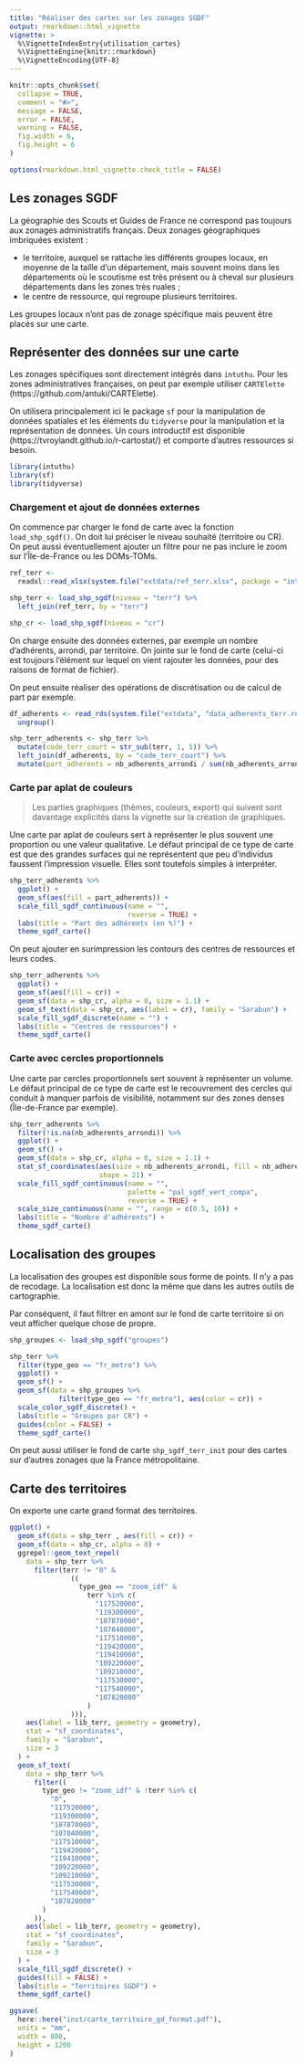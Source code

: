 ```yaml
---
title: "Réaliser des cartes sur les zonages SGDF"
output: rmarkdown::html_vignette
vignette: >
  %\VignetteIndexEntry{utilisation_cartes}
  %\VignetteEngine{knitr::rmarkdown}
  %\VignetteEncoding{UTF-8}
---
```


```r
knitr::opts_chunk$set(
  collapse = TRUE,
  comment = "#>",
  message = FALSE,
  error = FALSE,
  warning = FALSE,
  fig.width = 6,
  fig.height = 6
)

options(rmarkdown.html_vignette.check_title = FALSE)
```

## Les zonages SGDF

La géographie des Scouts et Guides de France ne correspond pas toujours aux zonages administratifs français. Deux zonages géographiques imbriquées existent :

+ le territoire, auxquel se rattache les différents groupes locaux, en moyenne de la taille d'un département, mais souvent moins dans les départements où le scoutisme est très présent ou à cheval sur plusieurs départements dans les zones très ruales ;
+ le centre de ressource, qui regroupe plusieurs territoires.

Les groupes locaux n'ont pas de zonage spécifique mais peuvent être placés sur une carte.

## Représenter des données sur une carte

Les zonages spécifiques sont directement intégrés dans `intuthu`. Pour les zones administratives françaises, on peut par exemple utiliser `CARTElette` (https://github.com/antuki/CARTElette).

On utilisera principalement ici le package `sf` pour la manipulation de données spatiales et les éléments du `tidyverse` pour la manipulation et la représentation de données. Un cours introductif est disponible (https://tvroylandt.github.io/r-cartostat/) et comporte d'autres ressources si besoin.

```r
library(intuthu)
library(sf)
library(tidyverse)
```

### Chargement et ajout de données externes

On commence par charger le fond de carte avec la fonction `load_shp_sgdf()`. On doit lui préciser le niveau souhaité (territoire ou CR). On peut aussi éventuellement ajouter un filtre pour ne pas inclure le zoom sur l'Île-de-France ou les DOMs-TOMs.

```r
ref_terr <-
  readxl::read_xlsx(system.file("extdata/ref_terr.xlsx", package = "intuthu"))

shp_terr <- load_shp_sgdf(niveau = "terr") %>% 
  left_join(ref_terr, by = "terr")

shp_cr <- load_shp_sgdf(niveau = "cr")
```

On charge ensuite des données externes, par exemple un nombre d'adhérents, arrondi, par territoire. On jointe sur le fond de carte (celui-ci est toujours l'élément sur lequel on vient rajouter les données, pour des raisons de format de fichier). 

On peut ensuite réaliser des opérations de discrétisation ou de calcul de part par exemple.

```r
df_adherents <- read_rds(system.file("extdata", "data_adherents_terr.rds", package = "intuthu")) %>% 
  ungroup()

shp_terr_adherents <- shp_terr %>%
  mutate(code_terr_court = str_sub(terr, 1, 5)) %>%
  left_join(df_adherents, by = "code_terr_court") %>%
  mutate(part_adherents = nb_adherents_arrondi / sum(nb_adherents_arrondi, na.rm = TRUE) * 100)
```

### Carte par aplat de couleurs

> Les parties graphiques (thèmes, couleurs, export) qui suivent sont davantage explicités dans la vignette sur la création de graphiques.

Une carte par aplat de couleurs sert à représenter le plus souvent une proportion ou une valeur qualitative. Le défaut principal de ce type de carte est que des grandes surfaces qui ne représentent que peu d'individus faussent l'impression visuelle. Elles sont toutefois simples à interpréter.

```r
shp_terr_adherents %>%
  ggplot() +
  geom_sf(aes(fill = part_adherents)) +
  scale_fill_sgdf_continuous(name = "", 
                             reverse = TRUE) +
  labs(title = "Part des adhérents (en %)") +
  theme_sgdf_carte()
```

On peut ajouter en surimpression les contours des centres de ressources et leurs codes.

```r
shp_terr_adherents %>%
  ggplot() +
  geom_sf(aes(fill = cr)) +
  geom_sf(data = shp_cr, alpha = 0, size = 1.1) +
  geom_sf_text(data = shp_cr, aes(label = cr), family = "Sarabun") +
  scale_fill_sgdf_discrete(name = "") +
  labs(title = "Centres de ressources") +
  theme_sgdf_carte()
```

### Carte avec cercles proportionnels

Une carte par cercles proportionnels sert souvent à représenter un volume. Le défaut principal de ce type de carte est le recouvrement des cercles qui conduit à manquer parfois de visibilité, notamment sur des zones denses (Île-de-France par exemple).

```r
shp_terr_adherents %>%
  filter(!is.na(nb_adherents_arrondi)) %>%
  ggplot() +
  geom_sf() +
  geom_sf(data = shp_cr, alpha = 0, size = 1.1) +
  stat_sf_coordinates(aes(size = nb_adherents_arrondi, fill = nb_adherents_arrondi),
                      shape = 21) +
  scale_fill_sgdf_continuous(name = "",
                             palette = "pal_sgdf_vert_compa",
                             reverse = TRUE) +
  scale_size_continuous(name = "", range = c(0.5, 10)) +
  labs(title = "Nombre d'adhérents") +
  theme_sgdf_carte()
```

## Localisation des groupes

La localisation des groupes est disponible sous forme de points. Il n'y a pas de recodage. La localisation est donc la même que dans les autres outils de cartographie.

Par conséquent, il faut filtrer en amont sur le fond de carte territoire si on veut afficher quelque chose de propre.

```r
shp_groupes <- load_shp_sgdf("groupes")

shp_terr %>%
  filter(type_geo == "fr_metro") %>%
  ggplot() +
  geom_sf() +
  geom_sf(data = shp_groupes %>%
            filter(type_geo == "fr_metro"), aes(color = cr)) +
  scale_color_sgdf_discrete() +
  labs(title = "Groupes par CR") +
  guides(color = FALSE) +
  theme_sgdf_carte()
```

On peut aussi utiliser le fond de carte `shp_sgdf_terr_init` pour des cartes sur d'autres zonages que la France métropolitaine.

## Carte des territoires

On exporte une carte grand format des territoires.

```r
ggplot() +
  geom_sf(data = shp_terr , aes(fill = cr)) +
  geom_sf(data = shp_cr, alpha = 0) +
  ggrepel::geom_text_repel(
    data = shp_terr %>%
      filter(terr != "0" &
               ((
                 type_geo == "zoom_idf" &
                   terr %in% c(
                     "117520000",
                     "119300000",
                     "107870000",
                     "107840000",
                     "117510000",
                     "119420000",
                     "119410000",
                     "109220000",
                     "109210000",
                     "117530000",
                     "117540000",
                     "107820000"
                   )
               ))),
    aes(label = lib_terr, geometry = geometry),
    stat = "sf_coordinates",
    family = "Sarabun",
    size = 3
  ) +
  geom_sf_text(
    data = shp_terr %>%
      filter((
        type_geo != "zoom_idf" & !terr %in% c(
          "0",
          "117520000",
          "119300000",
          "107870000",
          "107840000",
          "117510000",
          "119420000",
          "119410000",
          "109220000",
          "109210000",
          "117530000",
          "117540000",
          "107820000"
        )
      )),
    aes(label = lib_terr, geometry = geometry),
    stat = "sf_coordinates",
    family = "Sarabun",
    size = 3
  ) +
  scale_fill_sgdf_discrete() +
  guides(fill = FALSE) +
  labs(title = "Territoires SGDF") +
  theme_sgdf_carte()

ggsave(
  here::here("inst/carte_territoire_gd_format.pdf"),
  units = "mm",
  width = 800,
  height = 1200
)
```

